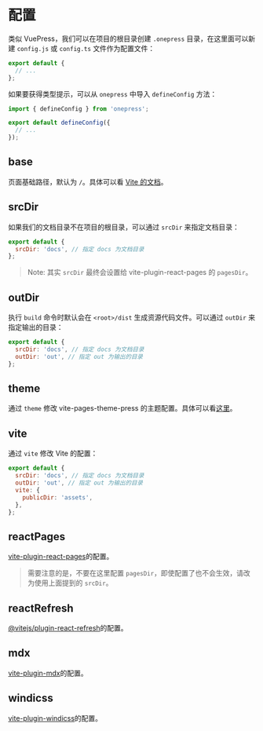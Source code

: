 # 配置

类似 VuePress，我们可以在项目的根目录创建 `.onepress` 目录，在这里面可以新建 `config.js` 或 `config.ts` 文件作为配置文件：

```js title=<root>/.onepress/config.js
export default {
  // ...
};
```

如果要获得类型提示，可以从 `onepress` 中导入 `defineConfig` 方法：

```js
import { defineConfig } from 'onepress';

export default defineConfig({
  // ...
});
```

## base

页面基础路径，默认为 `/`。具体可以看 [Vite 的文档](https://vitejs.dev/config/#root)。

## srcDir

如果我们的文档目录不在项目的根目录，可以通过 `srcDir` 来指定文档目录：

```js title=<root>/.onepress/config.js hl=2
export default {
  srcDir: 'docs', // 指定 docs 为文档目录
};
```

> Note: 其实 `srcDir` 最终会设置给 vite-plugin-react-pages 的 `pagesDir`。

## outDir

执行 `build` 命令时默认会在 `<root>/dist` 生成资源代码文件。可以通过 `outDir` 来指定输出的目录：

```js title=<root>/.onepress/config.js hl=3
export default {
  srcDir: 'docs', // 指定 docs 为文档目录
  outDir: 'out', // 指定 out 为输出的目录
};
```

## theme

通过 `theme` 修改 vite-pages-theme-press 的主题配置。具体可以看[这里](https://github.com/codpoe/vite-pages-theme-press)。

## vite

通过 `vite` 修改 Vite 的配置：

```js title=<root>/.onepress/config.js hl=4-6
export default {
  srcDir: 'docs', // 指定 docs 为文档目录
  outDir: 'out', // 指定 out 为输出的目录
  vite: {
    publicDir: 'assets',
  },
};
```

## reactPages

[vite-plugin-react-pages](https://github.com/vitejs/vite-plugin-react-pages)的配置。

> 需要注意的是，不要在这里配置 `pagesDir`，即使配置了也不会生效，请改为使用上面提到的 `srcDir`。

## reactRefresh

[@vitejs/plugin-react-refresh](https://github.com/vitejs/vite/tree/main/packages/plugin-react-refresh)的配置。

## mdx

[vite-plugin-mdx](https://github.com/brillout/vite-plugin-mdx)的配置。

## windicss

[vite-plugin-windicss](https://github.com/windicss/vite-plugin-windicss)的配置。
